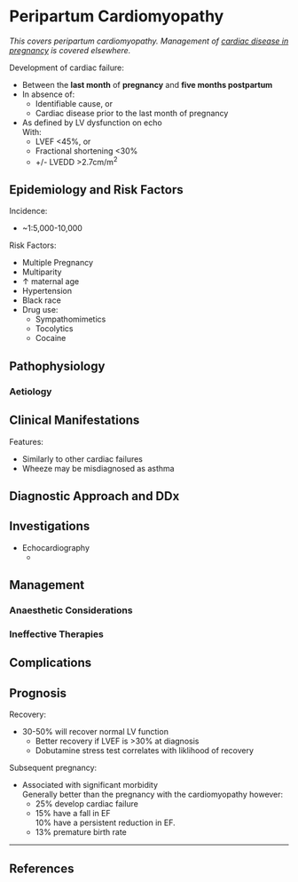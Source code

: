 # Peripartum Cardiomyopathy

*This covers peripartum cardiomyopathy. Management of [cardiac disease in pregnancy](/disease/obs/cardiac.md) is covered elsewhere.*

Development of cardiac failure:

* Between the **last month** of **pregnancy** and **five months postpartum**
* In absence of:
	* Identifiable cause, or
	* Cardiac disease prior to the last month of pregnancy
* As defined by LV dysfunction on echo  
With:
	* LVEF <45%, or
	* Fractional shortening <30%
	* +/- LVEDD >2.7cm/m^2^

## Epidemiology and Risk Factors

Incidence:

* ~1:5,000-10,000

Risk Factors:

* Multiple Pregnancy
* Multiparity
* ↑ maternal age
* Hypertension
* Black race
* Drug use:
	* Sympathomimetics
	* Tocolytics
	* Cocaine

## Pathophysiology

### Aetiology

## Clinical Manifestations

Features:

* Similarly to other cardiac failures
* Wheeze may be misdiagnosed as asthma

## Diagnostic Approach and DDx

## Investigations

* Echocardiography
	* 

## Management

### Anaesthetic Considerations

### Ineffective Therapies

## Complications

## Prognosis

Recovery:

* 30-50% will recover normal LV function
	* Better recovery if LVEF is >30% at diagnosis
	* Dobutamine stress test correlates with liklihood of recovery

Subsequent pregnancy:

* Associated with significant morbidity  
Generally better than the pregnancy with the cardiomyopathy however:
	* 25% develop cardiac failure
	* 15% have a fall in EF  
	10% have a persistent reduction in EF.
	* 13% premature birth rate

---

## References
